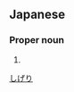 ==Japanese==
{{ja-kanjitab|繁|里}}

===Proper noun===
{{ja-pos|proper|しげり}}

# {{surname|lang=ja}}

[[Category:Japanese surnames|しげり]]